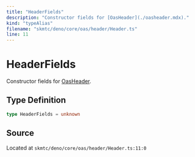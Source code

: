 ```yaml
---
title: "HeaderFields"
description: "Constructor fields for [OasHeader](./oasheader.mdx)."
kind: "typeAlias"
filename: "skmtc/deno/core/oas/header/Header.ts"
line: 11
---
```


# HeaderFields

Constructor fields for [OasHeader](./oasheader.mdx).

## Type Definition

```typescript
type HeaderFields = unknown
```

## Source

Located at `skmtc/deno/core/oas/header/Header.ts:11:0`
